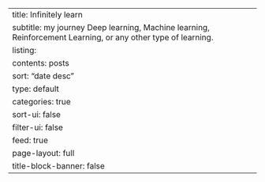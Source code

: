 ---
title: Infinitely learn
subtitle: my journey Deep learning, Machine learning, Reinforcement Learning, or any other type of learning.
listing:
  contents: posts
  sort: "date desc"
  type: default
  categories: true
  sort-ui: false
  filter-ui: false
  feed: true
page-layout: full
title-block-banner: false
---